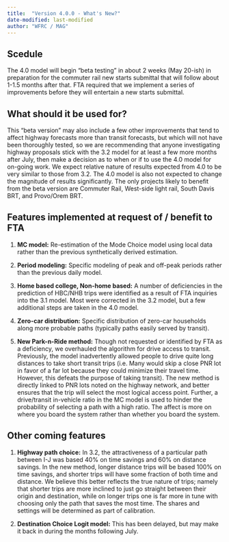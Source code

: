 ```yaml
---
title:  "Version 4.0.0 - What's New?"
date-modified: last-modified
author: "WFRC / MAG"
---
```


## Scedule
The 4.0 model will begin “beta testing” in about 2 weeks (May 20-ish) in preparation for the commuter rail new starts submittal that will follow about 1-1.5 months after that.  FTA required that we implement a series of improvements before they will entertain a new starts submittal.  

## What should it be used for?
This “beta version” may also include a few other improvements that tend to affect highway forecasts more than transit forecasts, but which will not have been thoroughly tested, so we are recommending that anyone investigating highway proposals stick with the 3.2 model for at least a few more months after July, then make a decision as to when or if to use the 4.0 model for on-going work.  We expect relative nature of results expected from 4.0 to be very similar to those from 3.2.  The 4.0 model is also not expected to change the magnitude of results significantly.  The only projects likely to benefit from the beta version are Commuter Rail, West-side light rail, South Davis BRT, and Provo/Orem BRT.

## Features implemented at request of / benefit to FTA

1. **MC model:** Re-estimation of the Mode Choice model using local data rather than the previous synthetically derived estimation.

2. **Period modeling:** Specific modeling of peak and off-peak periods rather than the previous daily model.

3. **Home based college, Non-home based:** A number of deficiencies in the prediction of HBC/NHB trips were identified as a result of FTA inquiries into the 3.1 model.  Most were corrected in the 3.2 model, but a few additional steps are taken in the 4.0 model.

4. **Zero-car distribution:** Specific distribution of zero-car households along more probable paths (typically paths easily served by transit).

5. **New Park-n-Ride method:** Though not requested or identified by FTA as a deficiency, we overhauled the algorithm for drive access to transit.  Previously, the model inadvertently allowed people to drive quite long distances to take short transit trips (i.e. Many would skip a close PNR lot in favor of a far lot because they could minimize their travel time.  However, this defeats the purpose of taking transit).  The new method is directly linked to PNR lots noted on the highway network, and better ensures that the trip will select the most logical access point.  Further, a drive/transit in-vehicle ratio in the MC model is used to hinder the probability of selecting a path with a high ratio.  The affect is more on where you board the system rather than whether you board the system.  

## Other coming features

1. **Highway path choice:** In 3.2, the attractiveness of a particular path between I-J was based 40% on time savings and 60% on distance savings.  In the new method, longer distance trips will be based 100% on time savings, and shorter trips will have some fraction of both time and distance.  We believe this better reflects the true nature of trips; namely that shorter trips are more inclined to just go straight between their origin and destination, while on longer trips one is far more in tune with choosing only the path that saves the most time.  The shares and settings will be determined as part of calibration.

2. **Destination Choice Logit model:** This has been delayed, but may make it back in during the months following July.
